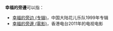 '''幸福的旁邊'''可以指：

*[[幸福的旁边_(专辑)|幸福的旁边 (专辑)]]，中国大陆花儿乐队1999年专辑
*[[幸福的旁邊_(電影)|幸福的旁邊 (電影)]]，香港电台2011年的电视电影

{{Disambig|Cat=五字消歧义}}